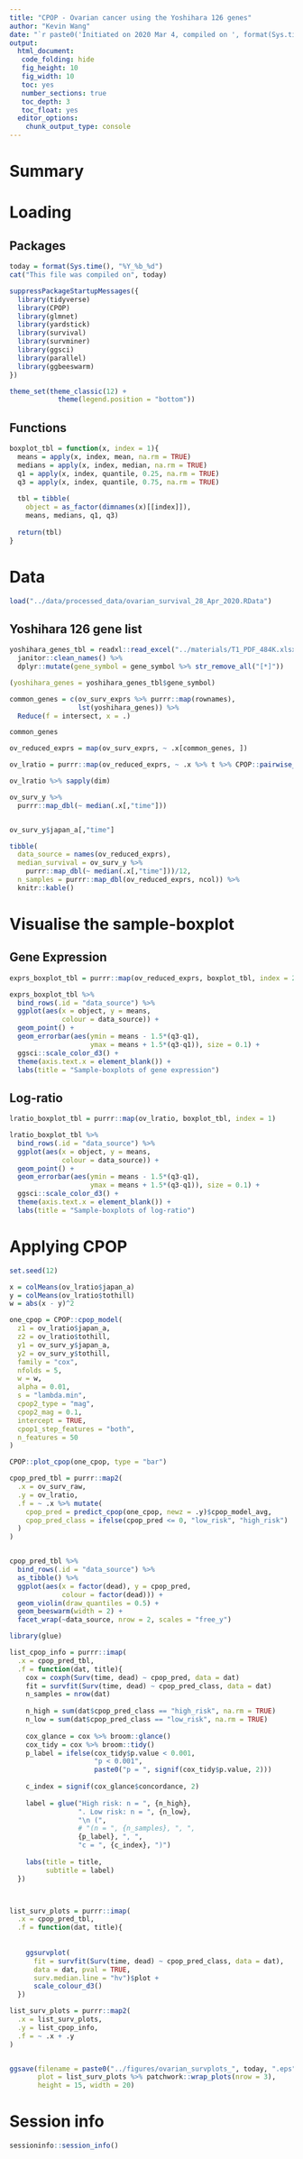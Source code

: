 ---
title: "CPOP - Ovarian cancer using the Yoshihara 126 genes"
author: "Kevin Wang"
date: "`r paste0('Initiated on 2020 Mar 4, compiled on ', format(Sys.time(), '%Y %b %d'))`"
output:
  html_document:
   code_folding: hide
   fig_height: 10
   fig_width: 10
   toc: yes
   number_sections: true
   toc_depth: 3
   toc_float: yes
  editor_options: 
    chunk_output_type: console
---



# Summary

# Loading 

## Packages

```{r}
today = format(Sys.time(), "%Y_%b_%d")
cat("This file was compiled on", today)

suppressPackageStartupMessages({
  library(tidyverse)
  library(CPOP)
  library(glmnet)
  library(yardstick)
  library(survival)
  library(survminer)
  library(ggsci)
  library(parallel)
  library(ggbeeswarm)
})

theme_set(theme_classic(12) +
            theme(legend.position = "bottom"))
```

## Functions
```{r}
boxplot_tbl = function(x, index = 1){
  means = apply(x, index, mean, na.rm = TRUE)
  medians = apply(x, index, median, na.rm = TRUE)
  q1 = apply(x, index, quantile, 0.25, na.rm = TRUE)
  q3 = apply(x, index, quantile, 0.75, na.rm = TRUE)
  
  tbl = tibble(
    object = as_factor(dimnames(x)[[index]]),
    means, medians, q1, q3)
  
  return(tbl)
}
```


# Data

```{r}
load("../data/processed_data/ovarian_survival_28_Apr_2020.RData")
```

## Yoshihara 126 gene list
```{r}
yoshihara_genes_tbl = readxl::read_excel("../materials/T1_PDF_484K.xlsx") %>% 
  janitor::clean_names() %>% 
  dplyr::mutate(gene_symbol = gene_symbol %>% str_remove_all("[*]"))

(yoshihara_genes = yoshihara_genes_tbl$gene_symbol)
```


```{r}
common_genes = c(ov_surv_exprs %>% purrr::map(rownames), 
                 lst(yoshihara_genes)) %>% 
  Reduce(f = intersect, x = .)

common_genes

ov_reduced_exprs = map(ov_surv_exprs, ~ .x[common_genes, ])
```


```{r}
ov_lratio = purrr::map(ov_reduced_exprs, ~ .x %>% t %>% CPOP::pairwise_col_diff())

ov_lratio %>% sapply(dim)

ov_surv_y %>% 
  purrr::map_dbl(~ median(.x[,"time"]))


ov_surv_y$japan_a[,"time"]

tibble(
  data_source = names(ov_reduced_exprs),
  median_survival = ov_surv_y %>% 
    purrr::map_dbl(~ median(.x[,"time"]))/12, 
  n_samples = purrr::map_dbl(ov_reduced_exprs, ncol)) %>% 
  knitr::kable()
```

# Visualise the sample-boxplot


## Gene Expression
```{r}
exprs_boxplot_tbl = purrr::map(ov_reduced_exprs, boxplot_tbl, index = 2)

exprs_boxplot_tbl %>%
  bind_rows(.id = "data_source") %>% 
  ggplot(aes(x = object, y = means,
             colour = data_source)) +
  geom_point() +
  geom_errorbar(aes(ymin = means - 1.5*(q3-q1),
                    ymax = means + 1.5*(q3-q1)), size = 0.1) +
  ggsci::scale_color_d3() +
  theme(axis.text.x = element_blank()) +
  labs(title = "Sample-boxplots of gene expression")
```


## Log-ratio
```{r}
lratio_boxplot_tbl = purrr::map(ov_lratio, boxplot_tbl, index = 1)

lratio_boxplot_tbl %>%
  bind_rows(.id = "data_source") %>% 
  ggplot(aes(x = object, y = means,
             colour = data_source)) +
  geom_point() +
  geom_errorbar(aes(ymin = means - 1.5*(q3-q1),
                    ymax = means + 1.5*(q3-q1)), size = 0.1) +
  ggsci::scale_color_d3() +
  theme(axis.text.x = element_blank()) +
  labs(title = "Sample-boxplots of log-ratio")
```

# Applying CPOP

```{r}
set.seed(12)

x = colMeans(ov_lratio$japan_a)
y = colMeans(ov_lratio$tothill)
w = abs(x - y)^2

one_cpop = CPOP::cpop_model(
  z1 = ov_lratio$japan_a,
  z2 = ov_lratio$tothill,
  y1 = ov_surv_y$japan_a,
  y2 = ov_surv_y$tothill,
  family = "cox",
  nfolds = 5,
  w = w,
  alpha = 0.01,
  s = "lambda.min",
  cpop2_type = "mag",
  cpop2_mag = 0.1,
  intercept = TRUE,
  cpop1_step_features = "both",
  n_features = 50
)

CPOP::plot_cpop(one_cpop, type = "bar")
```



```{r}
cpop_pred_tbl = purrr::map2(
  .x = ov_surv_raw,
  .y = ov_lratio,
  .f = ~ .x %>% mutate(
    cpop_pred = predict_cpop(one_cpop, newz = .y)$cpop_model_avg,
    cpop_pred_class = ifelse(cpop_pred <= 0, "low_risk", "high_risk")
  )
)


cpop_pred_tbl %>% 
  bind_rows(.id = "data_source") %>% 
  as_tibble() %>% 
  ggplot(aes(x = factor(dead), y = cpop_pred,
             colour = factor(dead))) +
  geom_violin(draw_quantiles = 0.5) +
  geom_beeswarm(width = 2) +
  facet_wrap(~data_source, nrow = 2, scales = "free_y")

library(glue)

list_cpop_info = purrr::imap(
  .x = cpop_pred_tbl,
  .f = function(dat, title){
    cox = coxph(Surv(time, dead) ~ cpop_pred, data = dat)
    fit = survfit(Surv(time, dead) ~ cpop_pred_class, data = dat)
    n_samples = nrow(dat)
    
    n_high = sum(dat$cpop_pred_class == "high_risk", na.rm = TRUE)
    n_low = sum(dat$cpop_pred_class == "low_risk", na.rm = TRUE)
    
    cox_glance = cox %>% broom::glance()
    cox_tidy = cox %>% broom::tidy()
    p_label = ifelse(cox_tidy$p.value < 0.001, 
                     "p < 0.001", 
                     paste0("p = ", signif(cox_tidy$p.value, 2)))
    
    c_index = signif(cox_glance$concordance, 2)
    
    label = glue("High risk: n = ", {n_high},
                 ". Low risk: n = ", {n_low},
                 "\n (",
                 # "(n = ", {n_samples}, ", ",
                 {p_label}, ", ",
                 "c = ", {c_index}, ")")
    
    labs(title = title,
         subtitle = label)
  })



list_surv_plots = purrr::imap(
  .x = cpop_pred_tbl,
  .f = function(dat, title){
    
    
    ggsurvplot(
      fit = survfit(Surv(time, dead) ~ cpop_pred_class, data = dat),
      data = dat, pval = TRUE,
      surv.median.line = "hv")$plot +
      scale_colour_d3()
  })

list_surv_plots = purrr::map2(
  .x = list_surv_plots, 
  .y = list_cpop_info, 
  .f = ~ .x + .y
)


ggsave(filename = paste0("../figures/ovarian_survplots_", today, ".eps"),
       plot = list_surv_plots %>% patchwork::wrap_plots(nrow = 3),
       height = 15, width = 20)
```

# Session info
```{r}
sessioninfo::session_info()
```


